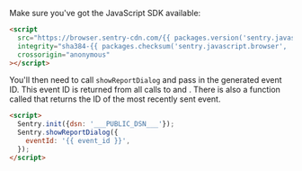 Make sure you've got the JavaScript SDK available:

```html
<script
  src="https://browser.sentry-cdn.com/{{ packages.version('sentry.javascript.browser') }}/bundle.min.js"
  integrity="sha384-{{ packages.checksum('sentry.javascript.browser', 'bundle.min.js', 'sha384-base64') }}"
  crossorigin="anonymous"
></script>
```

You'll then need to call `showReportDialog` and pass in the generated event ID.
This event ID is returned from all calls to <PlatformIdentifier
name="capture-event" /> and <PlatformIdentifier name="capture-exception" />.
There is also a function called <PlatformIdentifier name="last-event-id" />
that returns the ID of the most recently sent event.

```html
<script>
  Sentry.init({dsn: '___PUBLIC_DSN___'});
  Sentry.showReportDialog({
    eventId: '{{ event_id }}',
  });
</script>
```
